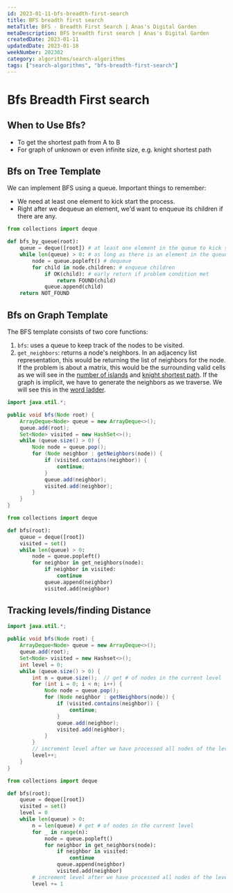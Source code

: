 ```yaml
---
id: 2023-01-11-bfs-breadth-first-search
title: BFS breadth first search
metaTitle: BFS - Breadth First Search | Anas's Digital Garden
metaDescription: BFS breadth first search | Anas's Digital Garden
createdDate: 2023-01-11
updatedDate: 2023-01-18
weekNumber: 202302
category: algorithms/search-algorithms
tags: ["search-algorithms", "bfs-breadth-first-search"]
---
```


# Bfs Breadth First search

## When to Use Bfs?

- To get the shortest path from A to B
- For graph of unknown or even infinite size, e.g. knight shortest path

## Bfs on Tree Template

We can implement BFS using a queue. Important things to remember:

- We need at least one element to kick start the process.
- Right after we dequeue an element, we'd want to enqueue its children if there are any.

```python
from collections import deque

def bfs_by_queue(root):
    queue = deque([root]) # at least one element in the queue to kick start bfs
    while len(queue) > 0: # as long as there is an element in the queue
        node = queue.popleft() # dequeue
        for child in node.children: # enqueue children
            if OK(child): # early return if problem condition met
                return FOUND(child)
            queue.append(child)
    return NOT_FOUND
```

## Bfs on Graph Template

The BFS template consists of two core functions:

1. `bfs`: uses a queue to keep track of the nodes to be visited.
2. `get_neighbors`: returns a node's neighbors. In an adjacency list representation, this would be returning the list of neighbors for the node. If the problem is about a matrix, this would be the surrounding valid cells as we will see in the [number of islands](https://www.educative.io/collection/page/5187571686572032/5949303171317760/5701561555615744) and [knight shortest path](https://www.educative.io/collection/page/5187571686572032/5949303171317760/6054014759206912). If the graph is implicit, we have to generate the neighbors as we traverse. We will see this in the [word ladder](https://www.educative.io/collection/page/5187571686572032/5949303171317760/6185495083089920).

```java
import java.util.*;

public void bfs(Node root) {
    ArrayDeque<Node> queue = new ArrayDeque<>();
    queue.add(root);
    Set<Node> visited = new HashSet<>();
    while (queue.size() > 0) {
        Node node = queue.pop();
        for (Node neighbor : getNeighbors(node)) {
            if (visited.contains(neighbor)) {
                continue;
            }
            queue.add(neighbor);
            visited.add(neighbor);
        }
    }
}
```

```python
from collections import deque

def bfs(root):
    queue = deque([root])
    visited = set()
    while len(queue) > 0:
        node = queue.popleft()
        for neighbor in get_neighbors(node):
            if neighbor in visited:
                continue
            queue.append(neighbor)
            visited.add(neighbor)
```

## Tracking levels/finding Distance

```java
import java.util.*;

public void bfs(Node root) {
    ArrayDeque<Node> queue = new ArrayDeque<>();
    queue.add(root);
    Set<Node> visited = new Hashset<>();
    int level = 0;
    while (queue.size() > 0) {
        int n = queue.size();  // get # of nodes in the current level
        for (int i = 0; i < n; i++) {
            Node node = queue.pop();
            for (Node neighbor : getNeighbors(node)) {
                if (visited.contains(neighbor)) {
                    continue;
                }
                queue.add(neighbor);
                visited.add(neighbor);
            }
        }
        // increment level after we have processed all nodes of the level
        level++;
    }
}
```

```python
from collections import deque

def bfs(root):
    queue = deque([root])
    visited = set()
    level = 0
    while len(queue) > 0:
        n = len(queue) # get # of nodes in the current level
        for _ in range(n):
            node = queue.popleft()
            for neighbor in get_neighbors(node):
                if neighbor in visited:
                    continue
                queue.append(neighbor)
                visited.add(neighbor)
        # increment level after we have processed all nodes of the level
        level += 1
```
